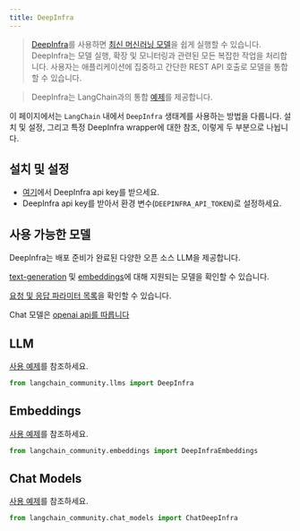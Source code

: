 ```yaml
---
title: DeepInfra
---
```


>[DeepInfra](https://deepinfra.com/docs)를 사용하면
> [최신 머신러닝 모델](https://deepinfra.com/models)을 쉽게 실행할 수 있습니다.
> DeepInfra는 모델 실행, 확장 및 모니터링과 관련된 모든 복잡한 작업을 처리합니다.
> 사용자는 애플리케이션에 집중하고 간단한 REST API 호출로 모델을 통합할 수 있습니다.

>DeepInfra는 LangChain과의 통합 [예제](https://deepinfra.com/docs/advanced/langchain)를 제공합니다.

이 페이지에서는 `LangChain` 내에서 `DeepInfra` 생태계를 사용하는 방법을 다룹니다.
설치 및 설정, 그리고 특정 DeepInfra wrapper에 대한 참조, 이렇게 두 부분으로 나뉩니다.

## 설치 및 설정

- [여기](https://deepinfra.com/)에서 DeepInfra api key를 받으세요.
- DeepInfra api key를 받아서 환경 변수(`DEEPINFRA_API_TOKEN`)로 설정하세요.

## 사용 가능한 모델

DeepInfra는 배포 준비가 완료된 다양한 오픈 소스 LLM을 제공합니다.

[text-generation](https://deepinfra.com/models?type=text-generation) 및
[embeddings](https://deepinfra.com/models?type=embeddings)에 대해 지원되는 모델을 확인할 수 있습니다.

[요청 및 응답 파라미터 목록](https://deepinfra.com/meta-llama/Llama-2-70b-chat-hf/api)을 확인할 수 있습니다.

Chat 모델은 [openai api를 따릅니다](https://deepinfra.com/meta-llama/Llama-2-70b-chat-hf/api?example=openai-http)


## LLM

[사용 예제](/oss/integrations/llms/deepinfra)를 참조하세요.

```python
from langchain_community.llms import DeepInfra
```

## Embeddings

[사용 예제](/oss/integrations/text_embedding/deepinfra)를 참조하세요.

```python
from langchain_community.embeddings import DeepInfraEmbeddings
```

## Chat Models

[사용 예제](/oss/integrations/chat/deepinfra)를 참조하세요.

```python
from langchain_community.chat_models import ChatDeepInfra
```